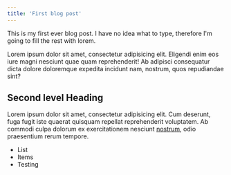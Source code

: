 ```yaml
---
title: 'First blog post'
---
```


This is my first ever blog post.
I have no idea what to type, therefore I'm going to fill the rest with lorem.

Lorem ipsum dolor sit amet, consectetur adipisicing elit. Eligendi enim eos iure magni nesciunt quae quam reprehenderit! Ab adipisci consequatur dicta dolore doloremque expedita incidunt nam, nostrum, quos repudiandae sint?

## Second level Heading

Lorem ipsum dolor sit amet, consectetur adipisicing elit. Cum deserunt, fuga fugit iste quaerat quisquam repellat reprehenderit voluptatem. Ab commodi culpa dolorum ex exercitationem nesciunt [nostrum](https://hugo.news), odio praesentium rerum tempore.

- List
- Items
- Testing
